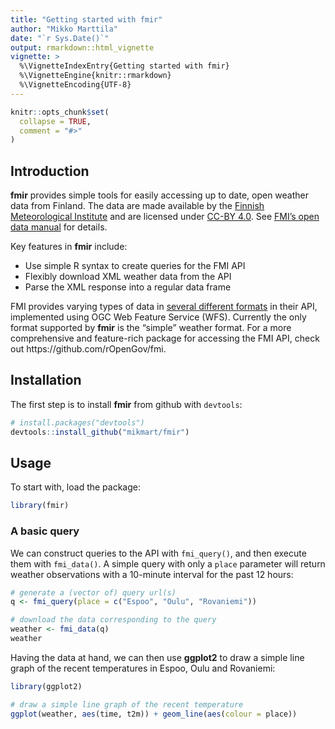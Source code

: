 ```yaml
---
title: "Getting started with fmir"
author: "Mikko Marttila"
date: "`r Sys.Date()`"
output: rmarkdown::html_vignette
vignette: >
  %\VignetteIndexEntry{Getting started with fmir}
  %\VignetteEngine{knitr::rmarkdown}
  %\VignetteEncoding{UTF-8}
---
```


```r
knitr::opts_chunk$set(
  collapse = TRUE,
  comment = "#>"
)
```

## Introduction

**fmir** provides simple tools for easily accessing up to date, open weather data from Finland. The data are made available by the [Finnish Meteorological Institute](https://en.ilmatieteenlaitos.fi) and are licensed under [CC-BY 4.0](https://creativecommons.org/licenses/by/4.0/). See [FMI's open data manual](https://en.ilmatieteenlaitos.fi/open-data) for details.

Key features in **fmir** include:

* Use simple R syntax to create queries for the FMI API
* Flexibly download XML weather data from the API
* Parse the XML response into a regular data frame

FMI provides varying types of data in [several different formats](https://en.ilmatieteenlaitos.fi/open-data-manual-fmi-wfs-services) in their API, implemented using OGC Web Feature Service (WFS). Currently the only format supported by **fmir** is the "simple" weather format. For a more comprehensive and feature-rich package for accessing the FMI API, check out https://github.com/rOpenGov/fmi.


## Installation

The first step is to install **fmir** from github with `devtools`:
```r
# install.packages("devtools")
devtools::install_github("mikmart/fmir")
```

## Usage

To start with, load the package:

```r
library(fmir)
```

### A basic query

We can construct queries to the API with `fmi_query()`, and then execute them with `fmi_data()`. A simple query with only a `place` parameter will return weather observations with a 10-minute interval for the past 12 hours:

```r
# generate a (vector of) query url(s)
q <- fmi_query(place = c("Espoo", "Oulu", "Rovaniemi"))

# download the data corresponding to the query
weather <- fmi_data(q)
weather
```

Having the data at hand, we can then use **ggplot2** to draw a simple line graph of the recent temperatures in Espoo, Oulu and Rovaniemi:

```r
library(ggplot2)

# draw a simple line graph of the recent temperature
ggplot(weather, aes(time, t2m)) + geom_line(aes(colour = place))
```
